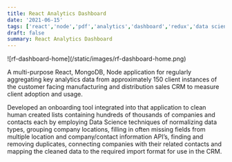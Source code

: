 ```yaml
---
title: React Analytics Dashboard
date: '2021-06-15'
tags: ['react','node','pdf','analytics','dashboard','redux','data science']
draft: false
summary: React Analytics Dashboard
---
```


<div className="flex flex-wrap -mx-2 overflow-auto xl:-mx-2">
  <div className="my-1 px-2 w-full overflow-hidden xl:my-1 xl:px-2">
    ![rf-dashboard-home](/static/images/rf-dashboard-home.png)
  </div>
</div>

A multi-purpose React, MongoDB, Node application for
regularly aggregating key analytics data from approximately 150 client
instances of the customer facing manufacturing and distribution sales CRM to
measure client adoption and usage.


Developed an onboarding tool integrated into that application to clean human
created lists containing hundreds of thousands of companies and contacts each
by employing Data Science techniques of normalizing data types, grouping
company locations, filling in often missing fields from multiple location and
company/contact information API’s, finding and removing duplicates,
connecting companies with their related contacts and mapping the cleaned
data to the required import format for use in the CRM.

